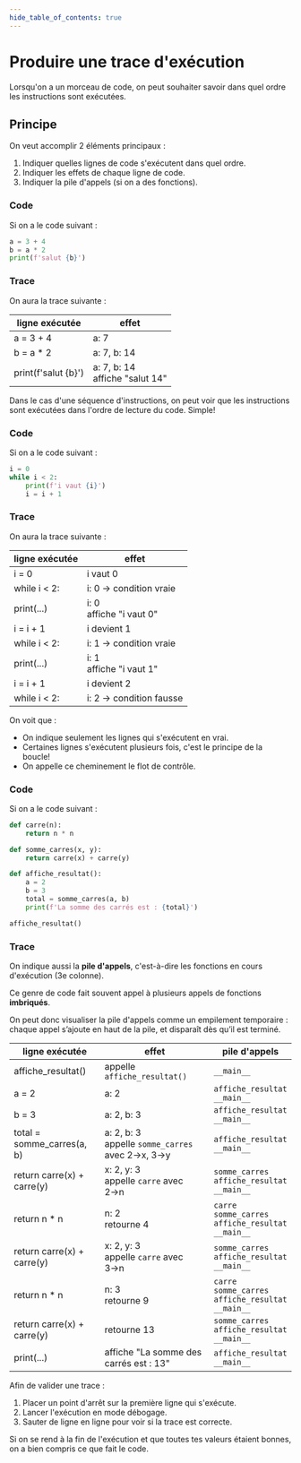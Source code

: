 ```yaml
---
hide_table_of_contents: true
---
```


# Produire une trace d'exécution

Lorsqu'on a un morceau de code, on peut souhaiter savoir dans quel ordre les instructions sont exécutées.

## Principe

On veut accomplir 2 éléments principaux :
1. Indiquer quelles lignes de code s'exécutent dans quel ordre.
2. Indiquer les effets de chaque ligne de code.
3. Indiquer la pile d'appels (si on a des fonctions).

<Tabs queryString="recette-activite">
<TabItem value="Exemple simple" label="Exemple simple">

<Row>
<Column>

### Code
Si on a le code suivant :

```python  showLineNumbers
a = 3 + 4
b = a * 2
print(f'salut {b}')
```

</Column>
<Column>

### Trace
On aura la trace suivante :

| ligne exécutée | effet                             |
|-----------------|-----------------------------------|
| a = 3 + 4       | a: 7                             |
| b = a * 2       | a: 7, b: 14                     |
| print(f'salut \{b\}') | a: 7, b: 14 <br /> affiche "salut 14" |

</Column>
</Row>

Dans le cas d'une séquence d'instructions, on peut voir que les instructions sont exécutées dans
l'ordre de lecture du code. Simple!

</TabItem>
<TabItem value="Avec boucle" label="Avec boucle">

<Row>
<Column>

### Code
Si on a le code suivant :

```python showLineNumbers
i = 0
while i < 2:
    print(f'i vaut {i}')
    i = i + 1
```

</Column>
<Column>

### Trace
On aura la trace suivante :

| ligne exécutée | effet                         |
|----------------|-------------------------------|
| i = 0          | i vaut 0                       |
| while i < 2:   | i: 0 → condition vraie         |
| print(...)     | i: 0 <br /> affiche "i vaut 0" |
| i = i + 1      | i devient 1                    |
| while i < 2:   | i: 1 → condition vraie         |
| print(...)     | i: 1 <br /> affiche "i vaut 1" |
| i = i + 1      | i devient 2                    |
| while i < 2:   | i: 2 → condition fausse        |

</Column>
</Row>

On voit que :
- On indique seulement les lignes qui s'exécutent en vrai.
- Certaines lignes s'exécutent plusieurs fois, c'est le principe de la boucle!
- On appelle ce cheminement le flot de contrôle.

</TabItem>
<TabItem value="Avec fonction" label="Avec fonction">

[//]: # (<Row>)

[//]: # (<Column>)

### Code
Si on a le code suivant :

```python showLineNumbers
def carre(n):
    return n * n

def somme_carres(x, y):
    return carre(x) + carre(y)

def affiche_resultat():
    a = 2
    b = 3
    total = somme_carres(a, b)
    print(f'La somme des carrés est : {total}')

affiche_resultat()
```

[//]: # (</Column>)

[//]: # (<Column>)

### Trace
On indique aussi la **pile d'appels**, c'est-à-dire les fonctions en cours d'exécution (3e colonne).

Ce genre de code fait souvent appel à plusieurs appels de fonctions **imbriqués**.

On peut donc visualiser la pile d'appels comme un empilement temporaire :
        chaque appel s’ajoute en haut de la pile, et disparaît dès qu’il est terminé.


| ligne exécutée             | effet                                     | pile d'appels                 |
|----------------------------|-------------------------------------------|-------------------------------|
| affiche_resultat()         | appelle `affiche_resultat()`              | `__main__` |
| a = 2                      | a: 2                                      | `affiche_resultat` <br /> `__main__` |
| b = 3                      | a: 2, b: 3                                | `affiche_resultat` <br /> `__main__` |
| total = somme_carres(a, b) | a: 2, b: 3 <br /> appelle `somme_carres` avec 2→x, 3→y    | `affiche_resultat` <br /> `__main__` |
| return carre(x) + carre(y) | x: 2, y: 3 <br /> appelle `carre` avec 2→n                | `somme_carres` <br /> `affiche_resultat` <br /> `__main__` |
| return n * n               | n: 2 <br /> retourne 4                    | `carre` <br /> `somme_carres` <br /> `affiche_resultat` <br /> `__main__` |
| return carre(x) + carre(y) | x: 2, y: 3 <br /> appelle `carre` avec 3→n                | `somme_carres` <br /> `affiche_resultat` <br /> `__main__` |
| return n * n               | n: 3 <br /> retourne 9                    | `carre` <br /> `somme_carres` <br /> `affiche_resultat` <br /> `__main__` |
| return carre(x) + carre(y) | retourne 13                               | `somme_carres` <br /> `affiche_resultat` <br /> `__main__` |
| print(...)                 | affiche "La somme des carrés est : 13"    | `affiche_resultat` <br /> `__main__` |

[//]: # (</Column>)

[//]: # (</Row>)

</TabItem>
<TabItem value="valider-une-trace" label="Valider une trace">

Afin de valider une trace :
1. Placer un point d'arrêt sur la première ligne qui s'exécute.
2. Lancer l'exécution en mode débogage.
3. Sauter de ligne en ligne pour voir si la trace est correcte.

Si on se rend à la fin de l'exécution et que toutes tes valeurs étaient bonnes,
on a bien compris ce que fait le code.

</TabItem>
</Tabs>